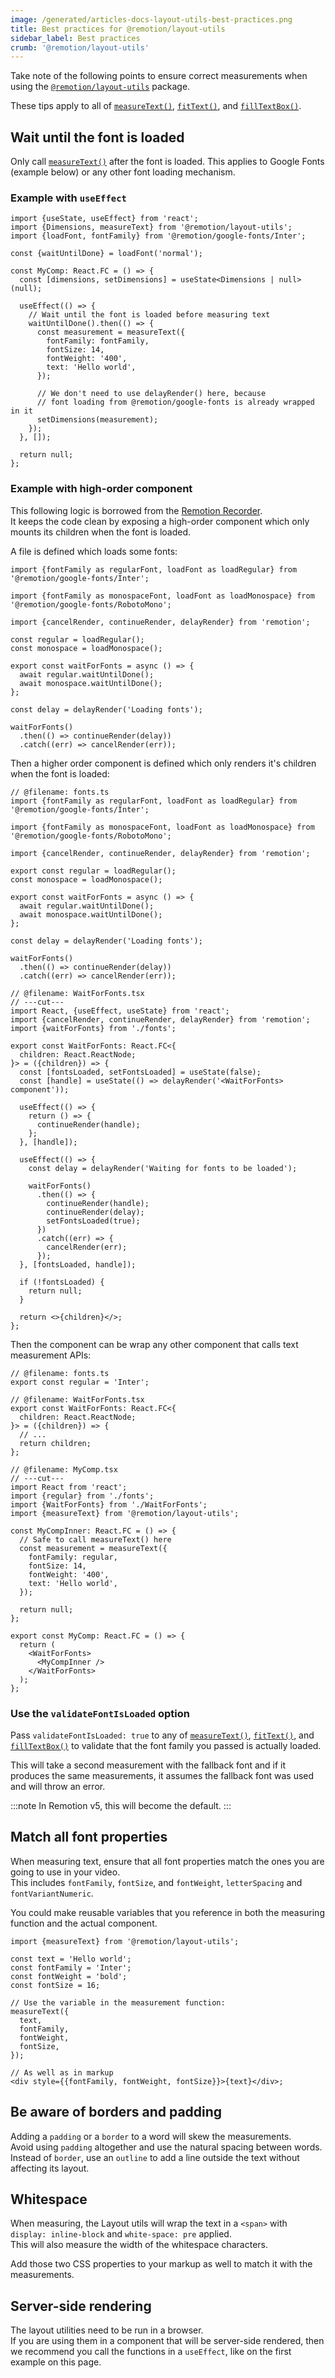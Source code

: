 ```yaml
---
image: /generated/articles-docs-layout-utils-best-practices.png
title: Best practices for @remotion/layout-utils
sidebar_label: Best practices
crumb: '@remotion/layout-utils'
---
```


Take note of the following points to ensure correct measurements when using the [`@remotion/layout-utils`](/docs/layout-utils) package.

These tips apply to all of [`measureText()`](/docs/layout-utils/measure-text), [`fitText()`](/docs/layout-utils/fit-text), and [`fillTextBox()`](/docs/layout-utils/fill-text-box).

## Wait until the font is loaded

Only call [`measureText()`](/docs/layout-utils/measure-text) after the font is loaded. This applies to Google Fonts (example below) or any other font loading mechanism.

### Example with `useEffect`

```tsx twoslash title="MyComp.tsx"
import {useState, useEffect} from 'react';
import {Dimensions, measureText} from '@remotion/layout-utils';
import {loadFont, fontFamily} from '@remotion/google-fonts/Inter';

const {waitUntilDone} = loadFont('normal');

const MyComp: React.FC = () => {
  const [dimensions, setDimensions] = useState<Dimensions | null>(null);

  useEffect(() => {
    // Wait until the font is loaded before measuring text
    waitUntilDone().then(() => {
      const measurement = measureText({
        fontFamily: fontFamily,
        fontSize: 14,
        fontWeight: '400',
        text: 'Hello world',
      });

      // We don't need to use delayRender() here, because
      // font loading from @remotion/google-fonts is already wrapped in it
      setDimensions(measurement);
    });
  }, []);

  return null;
};
```

### Example with high-order component

This following logic is borrowed from the [Remotion Recorder](/docs/recorder).  
It keeps the code clean by exposing a high-order component which only mounts its children when the font is loaded.

A file is defined which loads some fonts:

```tsx twoslash title="fonts.ts"
import {fontFamily as regularFont, loadFont as loadRegular} from '@remotion/google-fonts/Inter';

import {fontFamily as monospaceFont, loadFont as loadMonospace} from '@remotion/google-fonts/RobotoMono';

import {cancelRender, continueRender, delayRender} from 'remotion';

const regular = loadRegular();
const monospace = loadMonospace();

export const waitForFonts = async () => {
  await regular.waitUntilDone();
  await monospace.waitUntilDone();
};

const delay = delayRender('Loading fonts');

waitForFonts()
  .then(() => continueRender(delay))
  .catch((err) => cancelRender(err));
```

Then a higher order component is defined which only renders it's children when the font is loaded:

```tsx twoslash title="WaitForFonts.tsx"
// @filename: fonts.ts
import {fontFamily as regularFont, loadFont as loadRegular} from '@remotion/google-fonts/Inter';

import {fontFamily as monospaceFont, loadFont as loadMonospace} from '@remotion/google-fonts/RobotoMono';

import {cancelRender, continueRender, delayRender} from 'remotion';

export const regular = loadRegular();
const monospace = loadMonospace();

export const waitForFonts = async () => {
  await regular.waitUntilDone();
  await monospace.waitUntilDone();
};

const delay = delayRender('Loading fonts');

waitForFonts()
  .then(() => continueRender(delay))
  .catch((err) => cancelRender(err));

// @filename: WaitForFonts.tsx
// ---cut---
import React, {useEffect, useState} from 'react';
import {cancelRender, continueRender, delayRender} from 'remotion';
import {waitForFonts} from './fonts';

export const WaitForFonts: React.FC<{
  children: React.ReactNode;
}> = ({children}) => {
  const [fontsLoaded, setFontsLoaded] = useState(false);
  const [handle] = useState(() => delayRender('<WaitForFonts> component'));

  useEffect(() => {
    return () => {
      continueRender(handle);
    };
  }, [handle]);

  useEffect(() => {
    const delay = delayRender('Waiting for fonts to be loaded');

    waitForFonts()
      .then(() => {
        continueRender(handle);
        continueRender(delay);
        setFontsLoaded(true);
      })
      .catch((err) => {
        cancelRender(err);
      });
  }, [fontsLoaded, handle]);

  if (!fontsLoaded) {
    return null;
  }

  return <>{children}</>;
};
```

Then the component can be wrap any other component that calls text measurement APIs:

```tsx twoslash title="MyComp.tsx"
// @filename: fonts.ts
export const regular = 'Inter';

// @filename: WaitForFonts.tsx
export const WaitForFonts: React.FC<{
  children: React.ReactNode;
}> = ({children}) => {
  // ...
  return children;
};

// @filename: MyComp.tsx
// ---cut---
import React from 'react';
import {regular} from './fonts';
import {WaitForFonts} from './WaitForFonts';
import {measureText} from '@remotion/layout-utils';

const MyCompInner: React.FC = () => {
  // Safe to call measureText() here
  const measurement = measureText({
    fontFamily: regular,
    fontSize: 14,
    fontWeight: '400',
    text: 'Hello world',
  });

  return null;
};

export const MyComp: React.FC = () => {
  return (
    <WaitForFonts>
      <MyCompInner />
    </WaitForFonts>
  );
};
```

### Use the `validateFontIsLoaded` option<AvailableFrom v="4.0.136"/>

Pass `validateFontIsLoaded: true` to any of [`measureText()`](/docs/layout-utils/measure-text), [`fitText()`](/docs/layout-utils/fit-text), and [`fillTextBox()`](/docs/layout-utils/fill-text-box) to validate that the font family you passed is actually loaded.

This will take a second measurement with the fallback font and if it produces the same measurements, it assumes the fallback font was used and will throw an error.

:::note
In Remotion v5, this will become the default.
:::

## Match all font properties

When measuring text, ensure that all font properties match the ones you are going to use in your video.  
This includes `fontFamily`, `fontSize`, and `fontWeight`, `letterSpacing` and `fontVariantNumeric`.

You could make reusable variables that you reference in both the measuring function and the actual component.

```tsx twoslash title="Using variables for font properties"
import {measureText} from '@remotion/layout-utils';

const text = 'Hello world';
const fontFamily = 'Inter';
const fontWeight = 'bold';
const fontSize = 16;

// Use the variable in the measurement function:
measureText({
  text,
  fontFamily,
  fontWeight,
  fontSize,
});

// As well as in markup
<div style={{fontFamily, fontWeight, fontSize}}>{text}</div>;
```

## Be aware of borders and padding

Adding a `padding` or a `border` to a word will skew the measurements.  
Avoid using `padding` altogether and use the natural spacing between words.  
Instead of `border`, use an `outline` to add a line outside the text without affecting its layout.

## Whitespace

When measuring, the Layout utils will wrap the text in a `<span>` with `display: inline-block` and `white-space: pre` applied.  
This will also measure the width of the whitespace characters.

Add those two CSS properties to your markup as well to match it with the measurements.

## Server-side rendering

The layout utilities need to be run in a browser.  
If you are using them in a component that will be server-side rendered, then we recommend you call the functions in a `useEffect`, like on the first example on this page.
